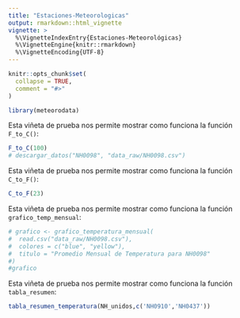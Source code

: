 ```yaml
---
title: "Estaciones-Meteorologicas"
output: rmarkdown::html_vignette
vignette: >
  %\VignetteIndexEntry{Estaciones-Meteorológicas}
  %\VignetteEngine{knitr::rmarkdown}
  %\VignetteEncoding{UTF-8}
---
```


```r
knitr::opts_chunk$set(
  collapse = TRUE,
  comment = "#>"
)
```

```r
library(meteorodata)
```


Esta viñeta de prueba nos permite mostrar como funciona la función `F_to_C()`:

```r
F_to_C(100)
# descargar_datos("NH0098", "data_raw/NH0098.csv")
```

Esta viñeta de prueba nos permite mostrar como funciona la función `C_to_F()`:
```r
C_to_F(23)
```

Esta viñeta de prueba nos permite mostrar como funciona la función `grafico_temp_mensual`:
```r
# grafico <- grafico_temperatura_mensual(
#  read.csv("data_raw/NH0098.csv"),
#  colores = c("blue", "yellow"),
#  titulo = "Promedio Mensual de Temperatura para NH0098"
#)
#grafico
```

Esta viñeta de prueba nos permite mostrar como funciona la función `tabla_resumen`:
```r
tabla_resumen_temperatura(NH_unidos,c('NH0910','NH0437'))
```

